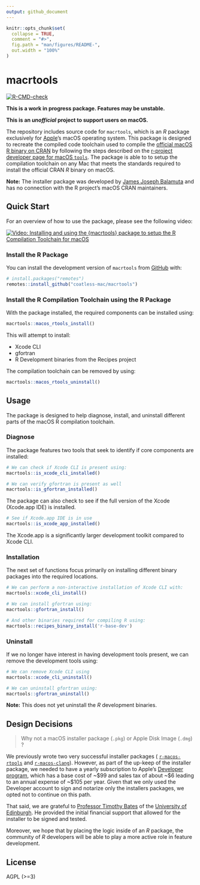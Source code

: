 ```yaml
---
output: github_document
---
```


<!-- README.md is generated from README.Rmd. Please edit that file -->

```r
knitr::opts_chunk$set(
  collapse = TRUE,
  comment = "#>",
  fig.path = "man/figures/README-",
  out.width = "100%"
)
```

# macrtools

<!-- badges: start -->
[![R-CMD-check](https://github.com/coatless-mac/macrtools/actions/workflows/R-CMD-check.yaml/badge.svg)](https://github.com/rmacoslib/macrtools/actions/workflows/R-CMD-check.yaml)
<!-- badges: end -->

**This is a work in progress package. Features may be unstable.**

**This is an _unofficial_ project to support users on macOS.**

The repository includes source code for `macrtools`, which is an _R_ package
exclusively for [Apple](https://www.apple.com/)'s macOS operating system. 
This package is designed to recreate the compiled code toolchain used to 
compile the [official macOS R binary on CRAN](https://cran.r-project.org/bin/macosx/) 
by following the steps described on the 
[r-project developer page for macOS `tools`](https://mac.r-project.org/tools/).
The package is able to to setup the compilation toolchain on any Mac that 
meets the standards required to install the official CRAN _R_ binary on macOS.

**Note:** The installer package was developed by [James Joseph Balamuta](https://thecoatlessprofessor.com/) 
and has no connection with the R project’s macOS CRAN maintainers.

## Quick Start

For an overview of how to use the package, please see the following video: 

[![Video: Installing and using the `{macrtools}` package to setup the R Compilation Toolchain for macOS](http://img.youtube.com/vi/_fckF0fefXQ/0.jpg)](https://www.youtube.com/watch?v=_fckF0fefXQ)


### Install the R Package

You can install the development version of `macrtools` from [GitHub](https://github.com/) with:

``` r
# install.packages("remotes")
remotes::install_github("coatless-mac/macrtools")
```

### Install the R Compilation Toolchain using the R Package

With the package installed, the required components can be installed using:

```r
macrtools::macos_rtools_install()
```

This will attempt to install:

- Xcode CLI
- gfortran
- R Development binaries from the Recipes project

The compilation toolchain can be removed by using: 

```r
macrtools::macos_rtools_uninstall()
```

## Usage

The package is designed to help diagnose, install, and uninstall different 
parts of the macOS R compilation toolchain. 

### Diagnose

The package features two tools that seek to identify if core components are installed: 

```r
# We can check if Xcode CLI is present using:
macrtools::is_xcode_cli_installed()

# We can verify gfortran is present as well
macrtools::is_gfortran_installed()
```

The package can also check to see if the full version of the Xcode (Xcode.app IDE)
is installed.

```r
# See if Xcode.app IDE is in use
macrtools::is_xcode_app_installed()
```

The Xcode.app is a significantly larger development toolkit compared to Xcode CLI.

### Installation

The next set of functions focus primarily on installing 
different binary packages into the required locations. 

```r
# We can perform a non-interactive installation of Xcode CLI with:
macrtools::xcode_cli_install() 

# We can install gfortran using:
macrtools::gfortran_install()

# And other binaries required for compiling R using:
macrtools::recipes_binary_install('r-base-dev')
```

### Uninstall

If we no longer have interest in having development tools present, we can
remove the development tools using: 

```r
# We can remove Xcode CLI using
macrtools::xcode_cli_uninstall()

# We can uninstall gfortran using:
macrtools::gfortran_uninstall()
```

**Note:** This does not yet uninstall the _R_ development binaries.

## Design Decisions

> Why not a macOS installer package (`.pkg`) or Apple Disk Image (`.dmg`) ?

We previously wrote two very successful installer packages (
[`r-macos-rtools`](https://github.com/coatless-mac/r-macos-rtools) and 
[`r-macos-clang`](https://github.com/coatless-mac/r-macos-clang)).
However, as part of the up-keep of the installer package, we needed to have
a yearly subscription to Apple's [Developer program](https://developer.apple.com/),
which has a base cost of ~\$99 and sales tax of about ~\$6 leading to an 
annual expense of ~\$105 per year. Given that we only used the Developer 
account to sign and notarize only the installers packages, we opted not
to continue on this path.

That said, we are grateful to 
[Professor Timothy Bates](http://www.ed.ac.uk/profile/timothy-bates) 
of the [University of Edinburgh](http://www.ed.ac.uk/). He provided the
initial financial support that allowed for the installer to be
signed and tested.

Moreover, we hope that by placing the logic inside of an _R_ package, the
community of _R_ developers will be able to play a more active role in 
feature development.

## License

AGPL (>=3)
